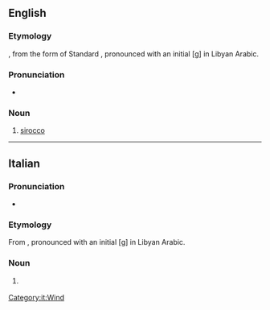 ==English==

===Etymology===
{{der|en|it|ghibli}}, from the {{etyl|ayl|en}} form of Standard {{etyl|ar|en}} {{m|ar|قِبْلِيّ||coming from the [[qibla]]}}, pronounced with an initial [ɡ] in Libyan Arabic.

===Pronunciation===
* {{IPA|en|/ˈɡɪbli/}}

===Noun===
{{en-noun}}

# {{lb|en|Libya}} [[sirocco]]

----

==Italian==
{{wikipedia|lang=it}}

===Pronunciation===
* {{it-IPA}}

===Etymology===
From {{etyl|ar|it}} {{m|ar|قِبْلِيّ||coming from the [[qibla]]}}, pronounced with an initial [ɡ] in Libyan Arabic.

===Noun===
{{it-noun|m|-}}

# {{l|en|scirocco}} {{gloss|a hot, dust-carrying desert [[wind]] in [[North Africa]], somewhat similar to the [[foehn]]}}

[[Category:it:Wind]]